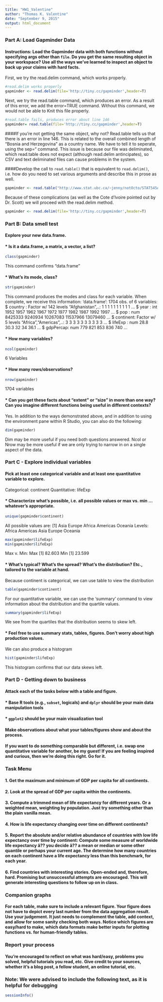 ```yaml
---
title: "HW1_Valentine"
author: "Thomas K. Valentine"
date: "September 9, 2015"
output: html_document
---
```


### Part A: Load Gapminder Data
#### Instructions:  Load the Gapminder data with both functions without specifying args other than `file`. Do you get the same resulting object in your workspace? Use all the ways we've learned to inspect an object to back up your claims with hard facts.

First, we try the read.delim command, which works properly.
```r
#read.delim works properly
gapminder <- read.delim(file='http://tiny.cc/gapminder',header=T) 
```

Next, we try the read.table command, which produces an error. As a result of this error, we add the error=TRUE command. Without this command, we would not be able to Knit this file properly.

```r
#read.table fails, produces error about line 146
gapminder= read.table(file='http://tiny.cc/gapminder',header=T)  
```

####If you're not getting the same object, why not?
Read.table tells us that there is an error in line 146. This is related to the overall combined length of "Bosnia and Herzegovina" as a country name. We have to tell it to seperate, using the sep="\t" command. This issue is because our file was deliminated, which read.table does not expect (although read.delim antincipates), so CSV and text deliminated files can cause problems in the system.

####Develop the call to `read.table()` that is equivalent to `read.delim()`, i.e. how do you need to set various arguments and describe this in prose as well.
```r
gapminder <- read.table("http://www.stat.ubc.ca/~jenny/notOcto/STAT545A/examples/gapminder/data/gapminderDataFiveYear.txt",sep='\t',header=T) 
```

Because of these complications (as well as the Cote d'Ivoire pointed out by Dr. Scott) we will proceed with the read.delim method.

```r
gapminder <- read.delim(file='http://tiny.cc/gapminder',header=T) 
```

### Part B: Data smell test
#### Explore your new data.frame.
####   * Is it a data.frame, a matrix, a vector, a list?
```r
class(gapminder)
```
This command confirms "data.frame"

####   * What's its mode, class?
```r
str(gapminder)
```

This command produces the modes and class for each variable. When complete, we receive this information:
'data.frame':	1704 obs. of  6 variables:
 $ country  : Factor w/ 142 levels "Afghanistan",..: 1 1 1 1 1 1 1 1 1 1 ...
 $ year     : int  1952 1957 1962 1967 1972 1977 1982 1987 1992 1997 ...
 $ pop      : num  8425333 9240934 10267083 11537966 13079460 ...
 $ continent: Factor w/ 5 levels "Africa","Americas",..: 3 3 3 3 3 3 3 3 3 3 ...
 $ lifeExp  : num  28.8 30.3 32 34 36.1 ...
 $ gdpPercap: num  779 821 853 836 740 ...


####   * How many variables?

```r
ncol(gapminder)
```

6 Variables

####   * How many rows/observations?

```r
nrow(gapminder)
```

1704 variables  

####   * Can you get these facts about "extent" or "size" in more than one way? Can you imagine different functions being useful in different contexts?
  
Yes. In addition to the ways demonstrated above, and in addition to using the environment pane within R Studio, you can also do the following:

```r
dim(gapminder)
```

Dim may be more useful if you need both questions answered. Ncol or Nrow may be more useful if we are only trying to narrow in on a single aspect of the data.

### Part C - Explore individual variables
#### Pick __at least__ one categorical variable and at least one quantitative variable to explore.
Categorical: continent
Quantitative: lifeExp

####   * Characterize what's possible, i.e. all possible values or max vs. min ... whatever's appropriate.

```r
unique(gapminder$continent)
```

All possible values are: [1] Asia     Europe   Africa   Americas Oceania 
Levels: Africa Americas Asia Europe Oceania


```r
max(gapminder$lifeExp)
min(gapminder$lifeExp)
```

Max v. Min:
Max [1] 82.603
Min [1] 23.599


####   * What's typical? What's the spread? What's the distribution? Etc., tailored to the variable at hand.

Because continent is categorical, we can use table to view the distribution
```r
table(gapminder$continent)
```

For our quantitative variable, we can use the 'summary' command to view information about the distribution and the quartile values.

```r
summary(gapminder$lifeExp)
```

We see from the quartiles that the distribution seems to skew left.

####   * Feel free to use summary stats, tables, figures. Don't worry about high production values. 

We can also produce a histogram
```r
hist(gapminder$lifeExp)
```
This histogram confirms that our data skews left.

### Part D - Getting down to business
#### Attack each of the tasks below with a table and figure.

####   * Base R tools (e.g., `subset`, logicals) and `dplyr` should be your main data manipulation tools
####   * `ggplot2` should be your main visualization tool
  
#### Make observations about what your tables/figures show and about the process.

#### If you want to do something comparable but different, i.e. swap one quantitative variable for another, be my guest! If you are feeling inspired and curious, then we're doing this right. Go for it.

### Task Menu
#### 1. Get the maximum and minimum of GDP per capita for all continents.

#### 2. Look at the spread of GDP per capita within the continents.

#### 3. Compute a trimmed mean of life expectancy for different years. Or a weighted mean, weighting by population. Just try something other than the plain vanilla mean.

#### 4. How is life expectancy changing over time on different continents?

#### 5. Report the absolute and/or relative abundance of countries with low life expectancy over time by continent: Compute some measure of worldwide life expectancy â?? you decide â?? a mean or median or some other quantile or perhaps your current age. The determine how many countries on each continent have a life expectancy less than this benchmark, for each year.

#### 6. Find countries with interesting stories. Open-ended and, therefore, hard. Promising but unsuccessful attempts are encouraged. This will generate interesting questions to follow up on in class.

### Companion graphs
#### For each table, make sure to include a relevant figure. Your figure does not have to depict every last number from the data aggregation result. Use your judgement. It just needs to complement the table, add context, and allow for some sanity checking both ways. Notice which figures are easy/hard to make, which data formats make better inputs for plotting functions vs. for human-friendly tables.

### Report your process
#### You're encouraged to reflect on what was hard/easy, problems you solved, helpful tutorials you read, etc. Give credit to your sources, whether it's a blog post, a fellow student, an online tutorial, etc.


### Note: We were advised to include the following text, as it is helpful for debugging
```r
sessionInfo()
```

